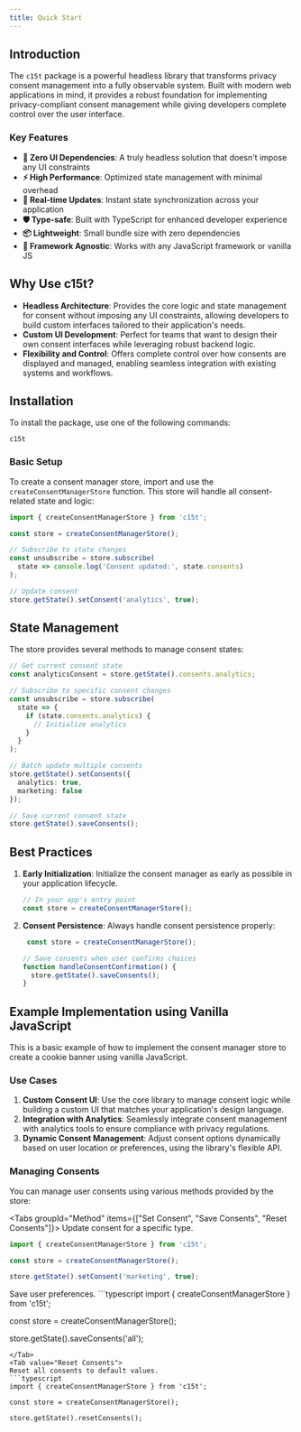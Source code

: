 ```yaml
---
title: Quick Start
---
```


## Introduction

The `c15t` package is a powerful headless library that transforms privacy consent management into a fully observable system. Built with modern web applications in mind, it provides a robust foundation for implementing privacy-compliant consent management while giving developers complete control over the user interface.

### Key Features

- **🎯 Zero UI Dependencies**: A truly headless solution that doesn't impose any UI constraints
- **⚡️ High Performance**: Optimized state management with minimal overhead
- **🔄 Real-time Updates**: Instant state synchronization across your application
- **🛡️ Type-safe**: Built with TypeScript for enhanced developer experience
- **📦 Lightweight**: Small bundle size with zero dependencies
- **🔌 Framework Agnostic**: Works with any JavaScript framework or vanilla JS

## Why Use c15t?

- **Headless Architecture**: Provides the core logic and state management for consent without imposing any UI constraints, allowing developers to build custom interfaces tailored to their application's needs.
- **Custom UI Development**: Perfect for teams that want to design their own consent interfaces while leveraging robust backend logic.
- **Flexibility and Control**: Offers complete control over how consents are displayed and managed, enabling seamless integration with existing systems and workflows.

## Installation

To install the package, use one of the following commands:

```package-install
c15t
```

### Basic Setup

To create a consent manager store, import and use the `createConsentManagerStore` function. This store will handle all consent-related state and logic:

```typescript
import { createConsentManagerStore } from 'c15t';

const store = createConsentManagerStore();

// Subscribe to state changes
const unsubscribe = store.subscribe(
  state => console.log('Consent updated:', state.consents)
);

// Update consent
store.getState().setConsent('analytics', true);
```

## State Management

The store provides several methods to manage consent states:

```typescript
// Get current consent state
const analyticsConsent = store.getState().consents.analytics;

// Subscribe to specific consent changes
const unsubscribe = store.subscribe(
  state => {
    if (state.consents.analytics) {
      // Initialize analytics
    }
  }
);

// Batch update multiple consents
store.getState().setConsents({
  analytics: true,
  marketing: false
});

// Save current consent state
store.getState().saveConsents();
```

## Best Practices

1. **Early Initialization**: Initialize the consent manager as early as possible in your application lifecycle.
   ```typescript
   // In your app's entry point
   const store = createConsentManagerStore();
   ```

2. **Consent Persistence**: Always handle consent persistence properly:
   ```typescript
    const store = createConsentManagerStore();

   // Save consents when user confirms choices
   function handleConsentConfirmation() {
     store.getState().saveConsents();
   }
   ```

## Example Implementation using Vanilla JavaScript

This is a basic example of how to implement the consent manager store to create a cookie banner using vanilla JavaScript.

<CoreCookieBannerExample/>

### Use Cases

1. **Custom Consent UI**: Use the core library to manage consent logic while building a custom UI that matches your application's design language.
2. **Integration with Analytics**: Seamlessly integrate consent management with analytics tools to ensure compliance with privacy regulations.
3. **Dynamic Consent Management**: Adjust consent options dynamically based on user location or preferences, using the library's flexible API.

### Managing Consents

You can manage user consents using various methods provided by the store:

<Tabs groupId="Method" items={["Set Consent", "Save Consents", "Reset Consents"]}>
<Tab value="Set Consent">
Update consent for a specific type.
  ```typescript
  import { createConsentManagerStore } from 'c15t';
 
  const store = createConsentManagerStore();
 
  store.getState().setConsent('marketing', true);
  ```
</Tab>
<Tab value="Save Consents">
Save user preferences.
  ```typescript
  import { createConsentManagerStore } from 'c15t';
 
  const store = createConsentManagerStore();
 
  store.getState().saveConsents('all');
  ```
</Tab>
<Tab value="Reset Consents">
 Reset all consents to default values.
  ```typescript
  import { createConsentManagerStore } from 'c15t';
 
  const store = createConsentManagerStore();
 
  store.getState().resetConsents();
  ```
</Tab>
</Tabs> 